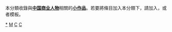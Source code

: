 {{Catnav|頁面分類|人物|各國人物|中国人|各职业中国人|中国企业家}}
{{hiddencat}}
本分類收錄與'''[[:Category:中国商业人物|中国商业人物]]'''相關的'''[[Wikipedia:小作品|小作品]]'''。若要將條目加入本分類下，請加入'''{{tl|Chinese merchant-stub}}'''，或者'''{{tl|中國商業人物小作品}}'''模板。

[[Category:中国商业人物|*]]
[[Category:中国人物小作品|M]]
[[Category:企業家小作品|C]]
[[Category:小作品类别|C]]